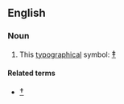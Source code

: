 ==English==

===Noun===
{{en-noun|pl='''[[double obeli]]'''|sg=[[double]] [[obelus]]}}

# This [[typographical]] symbol: <big>[[‡]]</big>

====Related terms====
* <big>[[†]]</big>